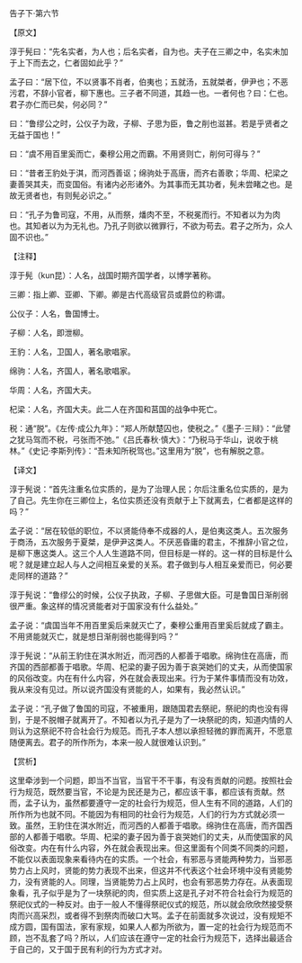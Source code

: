 

告子下·第六节

【原文】

淳于髡曰：“先名实者，为人也；后名实者，自为也。夫子在三卿之中，名实未加于上下而去之，仁者固如此乎？”

孟子曰：“居下位，不以贤事不肖者，伯夷也；五就汤，五就桀者，伊尹也；不恶污君，不辞小官者，柳下惠也。三子者不同道，其趋一也。一者何也？曰：仁也。君子亦仁而已矣，何必同？”

曰：“鲁缪公之时，公仪子为政，子柳、子思为臣，鲁之削也滋甚。若是乎贤者之无益于国也！”

曰：“虞不用百里奚而亡，秦穆公用之而霸。不用贤则亡，削何可得与？”

曰：“昔者王豹处于淇，而河西善讴；绵驹处于高唐，而齐右善歌；华周、杞梁之妻善哭其夫，而变国俗。有诸内必形诸外。为其事而无其功者，髡未尝睹之也。是故无贤者也，有则髡必识之。”

曰：“孔子为鲁司寇，不用，从而祭，燔肉不至，不税冕而行。不知者以为为肉也。其知者以为为无礼也。乃孔子则欲以微罪行，不欲为苟去。君子之所为，众人固不识也。”

【注释】

淳于髡（kun昆）：人名，战国时期齐国学者，以博学著称。

三卿：指上卿、亚卿、下卿。卿是古代高级官员或爵位的称谓。

公仪子：人名，鲁国博士。

子柳：人名，即泄柳。

王豹：人名，卫国人，著名歌唱家。

绵驹：人名，齐国人，著名歌唱家。

华周：人名，齐国大夫。

杞梁：人名，齐国大夫。此二人在齐国和莒国的战争中死亡。

税：通“脱”。《左传·成公九年》：“郑人所献楚囚也，使税之。”《墨子·三辩》：“此譬之犹马驾而不税，弓张而不弛。”《吕氏春秋·慎大》：“乃税马于华山，说收于桃林。”《史记·李斯列传》：“吾未知所税驾也。”这里用为“脱”，也有解脱之意。

【译文】

淳于髡说：“首先注重名位实质的，是为了治理人民；尔后注重名位实质的，是为了自己。先生你在三卿位上，名位实质还没有贡献于上下就离去，仁者都是这样的吗？”

孟子说：“居在较低的职位，不以贤能侍奉不成器的人，是伯夷这类人。五次服务于商汤，五次服务于夏桀，是伊尹这类人。不厌恶昏庸的君主，不推辞小官之位，是柳下惠这类人。这三个人人生道路不同，但目标是一样的。这一样的目标是什么呢？就是建立起人与人之间相互亲爱的关系。君子做到与人相互亲爱而已，何必要走同样的道路？”

淳于髡说：“鲁缪公的时候，公仪子执政，子柳、子思做大臣。可是鲁国日渐削弱很严重。象这样的情况贤能者对于国家没有什么益处。”

孟子说：“虞国当年不用百里奚后来就灭亡了，秦穆公重用百里奚后就成了霸主。不用贤能就灭亡，就是想日渐削弱也能得到吗？”

淳于髡说：“从前王豹住在淇水附近，而河西的人都善于唱歌。绵驹住在高唐，而齐国的西部都善于唱歌。华周、杞梁的妻子因为善于哀哭她们的丈夫，从而使国家的风俗改变。内在有什么内容，外在就会表现出来。行为于某件事情而没有功效，我从来没有见过。所以说齐国没有贤能的人，如果有，我必然认识。”

孟子说：“孔子做了鲁国的司寇，不被重用，跟随国君去祭祀，祭祀的肉也没有得到，于是不脱帽子就离开了。不知者以为孔子是为了一块祭祀的肉，知道内情的人则认为这祭祀不符合社会行为规范。而孔子本人想以承担轻微的罪而离开，不愿意随便离去。君子的所作所为，本来一般人就很难认识到。”

【赏析】

这里牵涉到一个问题，即当不当官，当官干不干事，有没有贡献的问题。按照社会行为规范，既然要当官，不论是为民还是为己，都应该干事，都应该有贡献。然而，孟子认为，虽然都要遵守一定的社会行为规范，但人生有不同的道路，人们的所作所为也就不同。不能因为有相同的社会行为规范，人们的行为方式就必须一致。虽然，王豹住在淇水附近，而河西的人都善于唱歌。绵驹住在高唐，而齐国西部的人都善于唱歌。华周、杞梁的妻子因为善于哀哭她们的丈夫，从而使国家的风俗改变。内在有什么内容，外在就会表现出来。但这里面有个同类不同类的问题，不能仅以表面现象来看待内在的实质。一个社会，有邪恶与贤能两种势力，当邪恶势力占上风时，贤能的势力表现不出来，但这并不代表这个社会环境中没有贤能势力，没有贤能的人。同理，当贤能势力占上风时，也会有邪恶势力存在。从表面现象看，孔子似乎是为了一块祭祀的肉，但实质上这是孔子对不符合社会行为规范的祭祀仪式的一种反对。由于一般人不懂得祭祀仪式的规范，所以就会欣欣然接受祭肉而兴高采烈，或者得不到祭肉而破口大骂。孟子在前面就多次说过，没有规矩不成方圆，国有国法，家有家规，如果人人都为所欲为，置一定的社会行为规范而不顾，岂不乱套了吗？所以，人们应该在遵守一定的社会行为规范下，选择出最适合于自己的，又于国于民有利的行为方式才对。


